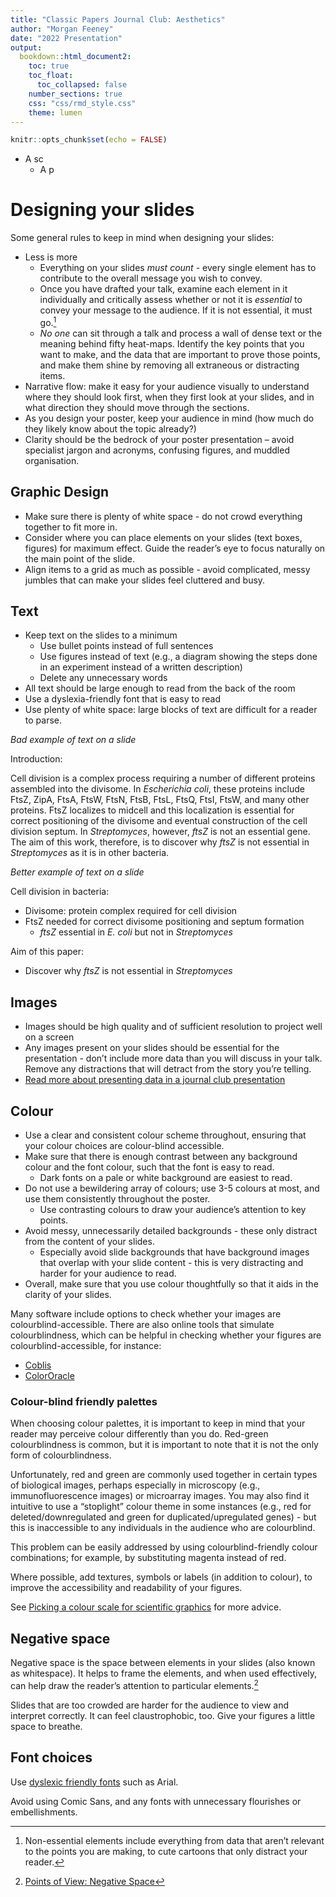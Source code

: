 ```yaml
---
title: "Classic Papers Journal Club: Aesthetics"
author: "Morgan Feeney"
date: "2022 Presentation"
output: 
  bookdown::html_document2:
    toc: true
    toc_float:
      toc_collapsed: false
    number_sections: true
    css: "css/rmd_style.css"
    theme: lumen    
---
```


```r
knitr::opts_chunk$set(echo = FALSE)
```

<div id="summary">
- A sc
  - A p
</div>



# Designing your slides

Some general rules to keep in mind when designing your slides:

- Less is more
  - Everything on your slides *must count* - every single element has to contribute to the overall message you wish to convey. 
  - Once you have drafted your talk, examine each element in it individually and critically assess whether or not it is *essential* to convey your message to the audience. If it is not essential, it must go.^[Non-essential elements include everything from data that aren't relevant to the points you are making, to cute cartoons that only distract your reader.]
  - *No one* can sit through a talk and process a wall of dense text or the meaning behind fifty heat-maps. Identify the key points that you want to make, and the data that are important to prove those points, and make them shine by removing all extraneous or distracting items.
- Narrative flow: make it easy for your audience visually to understand where they should look first, when they first look at your slides, and in what direction they should move through the sections.
- As you design your poster, keep your audience in mind (how much do they likely know about the topic already?)
- Clarity should be the bedrock of your poster presentation – avoid specialist jargon and acronyms, confusing figures, and muddled organisation. 


## Graphic Design

- Make sure there is plenty of white space - do not crowd everything together to fit more in. 
- Consider where you can place elements on your slides (text boxes, figures) for maximum effect. Guide the reader's eye to focus naturally on the main point of the slide.
- Align items to a grid as much as possible - avoid complicated, messy jumbles that can make your slides feel cluttered and busy.

## Text

- Keep text on the slides to a minimum
  - Use bullet points instead of full sentences
  - Use figures instead of text (e.g., a diagram showing the steps done in an experiment instead of a written description)
  - Delete any unnecessary words
- All text should be large enough to read from the back of the room 
- Use a dyslexia-friendly font that is easy to read
- Use plenty of white space: large blocks of text are difficult for a reader to parse. 

<div id ="goofus-gallant">
<div id="goofus">
*Bad example of text on a slide*

Introduction:

Cell division is a complex process requiring a number of different proteins assembled into the divisome. In *Escherichia coli*, these proteins include FtsZ, ZipA, FtsA, FtsW, FtsN, FtsB, FtsL, FtsQ, FtsI, FtsW, and many other proteins. FtsZ localizes to midcell and this localization is essential for correct positioning of the divisome and eventual construction of the cell division septum. In *Streptomyces*, however, *ftsZ* is not an essential gene. The aim of this work, therefore, is to discover why *ftsZ* is not essential in *Streptomyces* as it is in other bacteria.

</div>

<div id="gallant">
*Better example of text on a slide*

Cell division in bacteria:

- Divisome: protein complex required for cell division
- FtsZ needed for correct divisome positioning and septum formation
  - *ftsZ* essential in *E. coli* but not in *Streptomyces*
  
Aim of this paper:

- Discover why *ftsZ* is not essential in *Streptomyces*
</div>
</div>


## Images

- Images should be high quality and of sufficient resolution to project well on a screen
- Any images present on your slides should be essential for the presentation - don't include more data than you will discuss in your talk. Remove any distractions that will detract from the story you're telling.
- [Read more about presenting data in a journal club presentation](./presentations-figures.html)


## Colour 

- Use a clear and consistent colour scheme throughout, ensuring that your colour choices are colour-blind accessible. 
- Make sure that there is enough contrast between any background colour and the font colour, such that the font is easy to read.
  - Dark fonts on a pale or white background are easiest to read.
- Do not use a bewildering array of colours; use 3-5 colours at most, and use them consistently throughout the poster. 
  - Use contrasting colours to draw your audience's attention to key points.
- Avoid messy, unnecessarily detailed backgrounds - these only distract from the content of your slides.
  - Especially avoid slide backgrounds that have background images that overlap with your slide content - this is very distracting and harder for your audience to read.
- Overall, make sure that you use colour thoughtfully so that it aids in the clarity of your slides. 

Many software include options to check whether your images are colourblind-accessible. There are also online tools that simulate colourblindness, which can be helpful in checking whether your figures are colourblind-accessible, for instance: 

- [Coblis](https://www.color-blindness.com/coblis-color-blindness-simulator/)
- [ColorOracle](https://colororacle.org/)



### Colour-blind friendly palettes

When choosing colour palettes, it is important to keep in mind that your reader may perceive colour differently than you do. Red-green colourblindness is common, but it is important to note that it is not the only form of colourblindness. 

Unfortunately, red and green are commonly used together in certain types of biological images, perhaps especially in microscopy (e.g., immunofluorescence images) or microarray images. You may also find it intuitive to use a "stoplight" colour theme in some instances (e.g., red for deleted/downregulated and green for duplicated/upregulated genes) - but this is inaccessible to any individuals in the audience who are colourblind.

This problem can be easily addressed by using colourblind-friendly colour combinations; for example, by substituting magenta instead of red. 

Where possible, add textures, symbols or labels (in addition to colour), to improve the accessibility and readability of your figures.

See [Picking a colour scale for scientific graphics](https://betterfigures.org/2015/06/23/picking-a-colour-scale-for-scientific-graphics/) for more advice.


## Negative space

Negative space is the space between elements in your slides (also known as whitespace). It helps to frame the elements, and when used effectively, can help draw the reader's attention to particular elements.^[[Points of View: Negative Space](https://www.nature.com/articles/nmeth0111-5)] 

Slides that are too crowded are harder for the audience to view and interpret correctly. It can feel claustrophobic, too. Give your figures a little space to breathe.

## Font choices

Use [dyslexic friendly fonts](https://www.bdadyslexia.org.uk/advice/employers/creating-a-dyslexia-friendly-workplace/dyslexia-friendly-style-guide) such as Arial. 

Avoid using Comic Sans, and any fonts with unnecessary flourishes or embellishments.

